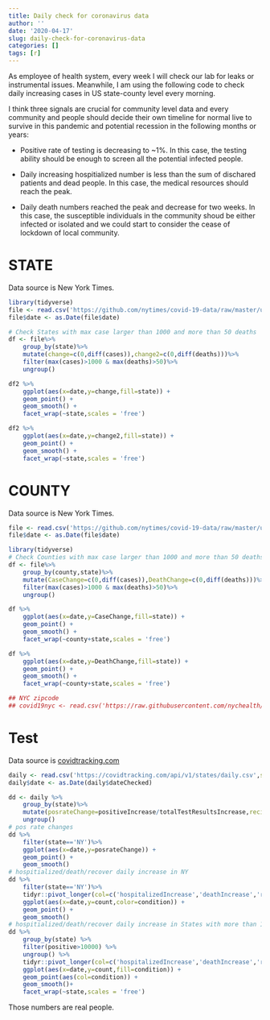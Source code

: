 ```yaml
---
title: Daily check for coronavirus data
author: ''
date: '2020-04-17'
slug: daily-check-for-coronavirus-data
categories: []
tags: [r]
---
```


As employee of health system, every week I will check our lab for leaks or instrumental issues. Meanwhile, I am using the following code to check daily increasing cases in US state-county level every morning. 

I think three signals are crucial for community level data and every community  and people should decide their own timeline for normal live to survive in this pandemic and potential recession in the following months or years:

- Positive rate of testing is decreasing to ~1%. In this case, the testing ability should be enough to screen all the potential infected people.

- Daily increasing hospitialized number is less than the sum of dischared patients and dead people. In this case, the medical resources should reach the peak.

- Daily death numbers reached the peak and decrease for two weeks. In this case, the susceptible individuals in the community shoud be either infected or isolated and we could start to consider the cease of lockdown of local community.

# STATE 

Data source is New York Times.

```r
library(tidyverse)
file <- read.csv('https://github.com/nytimes/covid-19-data/raw/master/us-states.csv',stringsAsFactors = F)
file$date <- as.Date(file$date)

# Check States with max case larger than 1000 and more than 50 deaths
df <- file%>%
    group_by(state)%>%
    mutate(change=c(0,diff(cases)),change2=c(0,diff(deaths)))%>%
    filter(max(cases)>1000 & max(deaths)>50)%>%
    ungroup() 

df2 %>%
    ggplot(aes(x=date,y=change,fill=state)) +
    geom_point() +
    geom_smooth() +
    facet_wrap(~state,scales = 'free') 

df2 %>%
    ggplot(aes(x=date,y=change2,fill=state)) +
    geom_point() +
    geom_smooth() +
    facet_wrap(~state,scales = 'free') 
```

# COUNTY

Data source is New York Times.

```r
file <- read.csv('https://github.com/nytimes/covid-19-data/raw/master/us-counties.csv',stringsAsFactors = F)
file$date <- as.Date(file$date)

library(tidyverse)
# Check Counties with max case larger than 1000 and more than 50 deaths
df <- file%>%
    group_by(county,state)%>%
    mutate(CaseChange=c(0,diff(cases)),DeathChange=c(0,diff(deaths)))%>%
    filter(max(cases)>1000 & max(deaths)>50)%>%
    ungroup() 

df %>%
    ggplot(aes(x=date,y=CaseChange,fill=state)) +
    geom_point() +
    geom_smooth() +
    facet_wrap(~county+state,scales = 'free') 

df %>%
    ggplot(aes(x=date,y=DeathChange,fill=state)) +
    geom_point() +
    geom_smooth() +
    facet_wrap(~county+state,scales = 'free') 

## NYC zipcode
## covid19nyc <- read.csv('https://raw.githubusercontent.com/nychealth/coronavirus-data/master/tests-by-zcta.csv')
```

# Test

Data source is [covidtracking.com](https://covidtracking.com)

```r
daily <- read.csv('https://covidtracking.com/api/v1/states/daily.csv',stringsAsFactors = T,header = T)
daily$date <- as.Date(daily$dateChecked)

dd <- daily %>%
    group_by(state)%>%
    mutate(posrateChange=positiveIncrease/totalTestResultsIncrease,recin = c(0,-diff(recovered)))%>%
    ungroup()
# pos rate changes
dd %>%
    filter(state=='NY')%>%
    ggplot(aes(x=date,y=posrateChange)) +
    geom_point() +
    geom_smooth()
# hospitialized/death/recover daily increase in NY
dd %>%
    filter(state=='NY')%>%
    tidyr::pivot_longer(col=c('hospitalizedIncrease','deathIncrease','recin'),names_to = 'condition',values_to = 'count') %>%
    ggplot(aes(x=date,y=count,color=condition)) +
    geom_point() +
    geom_smooth()
# hospitialized/death/recover daily increase in States with more than 10000 positive cases
dd %>%
    group_by(state) %>%
    filter(positive>10000) %>%
    ungroup() %>%
    tidyr::pivot_longer(col=c('hospitalizedIncrease','deathIncrease','recin'),names_to = 'condition',values_to = 'count') %>%
    ggplot(aes(x=date,y=count,fill=condition)) +
    geom_point(aes(col=condition)) +
    geom_smooth()+
    facet_wrap(~state,scales = 'free')

```

Those numbers are real people.